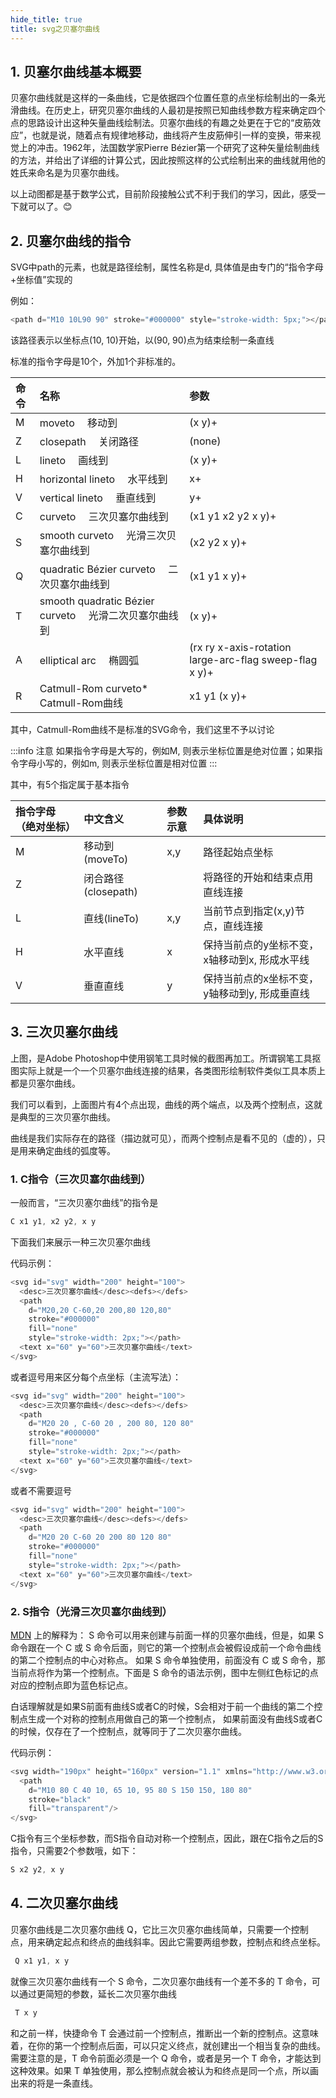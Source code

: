 ```yaml
---
hide_title: true
title: svg之贝塞尔曲线
---
```


## 1. 贝塞尔曲线基本概要

贝塞尔曲线就是这样的一条曲线，它是依据四个位置任意的点坐标绘制出的一条光滑曲线。在历史上，研究贝塞尔曲线的人最初是按照已知曲线参数方程来确定四个点的思路设计出这种矢量曲线绘制法。贝塞尔曲线的有趣之处更在于它的“皮筋效应”，也就是说，随着点有规律地移动，曲线将产生皮筋伸引一样的变换，带来视觉上的冲击。1962年，法国数学家Pierre Bézier第一个研究了这种矢量绘制曲线的方法，并给出了详细的计算公式，因此按照这样的公式绘制出来的曲线就用他的姓氏来命名是为贝塞尔曲线。

<RenderImg
  src="../../img/svg/bezier1.gif"
  text="线性贝塞尔曲线, t在[0,1]"/>
<RenderImg src="../../img/svg/bezier2.gif"
  text="二次贝塞尔曲线, t在[0,1]"/>
<RenderImg src="../../img/svg/bezier3.gif"
  text="三次贝塞尔曲线, t在[0,1]"/>
<RenderImg src="../../img/svg/bezier4.gif"
  text="四次贝塞尔曲线, t在[0,1]"/>
<RenderImg src="../../img/svg/bezier5.gif"
  text="五次贝塞尔曲线, t在[0,1]"/>

以上动图都是基于数学公式，目前阶段接触公式不利于我们的学习，因此，感受一下就可以了。😊

## 2. 贝塞尔曲线的指令

SVG中path的元素，也就是路径绘制，属性名称是d, 具体值是由专门的“指令字母+坐标值”实现的

例如：
```javascript
<path d="M10 10L90 90" stroke="#000000" style="stroke-width: 5px;"></path>
```
该路径表示以坐标点(10, 10)开始，以(90, 90)点为结束绘制一条直线


标准的指令字母是10个，外加1个非标准的。

| 命令 | 名称 | 参数 |
| :---- | :---- | :---- |
| M	| moveto  移动到	 | (x y)+ |
| Z	| closepath  关闭路径	 | (none) |
| L	| lineto  画线到	 | (x y)+ |
| H	| horizontal lineto  水平线到	 | x+ |
| V	| vertical lineto  垂直线到	 | y+ |
| C	| curveto  三次贝塞尔曲线到	 | (x1 y1 x2 y2 x y)+ |
| S	| smooth curveto  光滑三次贝塞尔曲线到	 | (x2 y2 x y)+ |
| Q	| quadratic Bézier curveto  二次贝塞尔曲线到	 | (x1 y1 x y)+ |
| T	| smooth quadratic Bézier curveto  光滑二次贝塞尔曲线到	 | (x y)+ |
| A	| elliptical arc  椭圆弧	 | (rx ry x-axis-rotation large-arc-flag sweep-flag x y)+ |
| R	| Catmull-Rom curveto*  Catmull-Rom曲线	 | x1 y1 (x y)+ |

其中，Catmull-Rom曲线不是标准的SVG命令，我们这里不予以讨论

:::info 注意
如果指令字母是大写的，例如M, 则表示坐标位置是绝对位置；如果指令字母小写的，例如m, 则表示坐标位置是相对位置
:::

其中，有5个指定属于基本指令

| 指令字母（绝对坐标）| 中文含义 | 参数示意 | 具体说明 |
|:---- | :---- |:---- | :---- |
| M	| 移动到(moveTo) |	x,y	| 路径起始点坐标 |
| Z	| 闭合路径(closepath) |	| 将路径的开始和结束点用直线连接 |
| L	| 直线(lineTo) | x,y	| 当前节点到指定(x,y)节点，直线连接 |
| H	| 水平直线 |x	| 保持当前点的y坐标不变，x轴移动到x, 形成水平线 |
| V	| 垂直直线 |y	| 保持当前点的x坐标不变，y轴移动到y, 形成垂直线 |


## 3. 三次贝塞尔曲线
<RenderImg
  width="auto"
  src="../../img/svg/bezier3-example.png"/>

上图，是Adobe Photoshop中使用钢笔工具时候的截图再加工。所谓钢笔工具抠图实际上就是一个一个贝塞尔曲线连接的结果，各类图形绘制软件类似工具本质上都是贝塞尔曲线。

我们可以看到，上面图片有4个点出现，曲线的两个端点，以及两个控制点，这就是典型的三次贝塞尔曲线。

曲线是我们实际存在的路径（描边就可见），而两个控制点是看不见的（虚的），只是用来确定曲线的弧度等。

### 1. C指令（三次贝塞尔曲线到）

一般而言，“三次贝塞尔曲线”的指令是
```javascript
C x1 y1, x2 y2, x y 
```

下面我们来展示一种三次贝塞尔曲线

<RenderBezier3/>

代码示例：
```javascript
<svg id="svg" width="200" height="100">
  <desc>三次贝塞尔曲线</desc><defs></defs>
  <path
    d="M20,20 C-60,20 200,80 120,80"
    stroke="#000000"
    fill="none"
    style="stroke-width: 2px;"></path>
  <text x="60" y="60">三次贝塞尔曲线</text>
</svg>
```

或者逗号用来区分每个点坐标（主流写法）：
```javascript
<svg id="svg" width="200" height="100">
  <desc>三次贝塞尔曲线</desc><defs></defs>
  <path
    d="M20 20 , C-60 20 , 200 80, 120 80"
    stroke="#000000"
    fill="none"
    style="stroke-width: 2px;"></path>
  <text x="60" y="60">三次贝塞尔曲线</text>
</svg>
```
或者不需要逗号
```javascript
<svg id="svg" width="200" height="100">
  <desc>三次贝塞尔曲线</desc><defs></defs>
  <path
    d="M20 20 C-60 20 200 80 120 80"
    stroke="#000000"
    fill="none"
    style="stroke-width: 2px;"></path>
  <text x="60" y="60">三次贝塞尔曲线</text>
</svg>
```

### 2. S指令（光滑三次贝塞尔曲线到）

[MDN](https://developer.mozilla.org/zh-CN/docs/Web/SVG/Tutorial/Paths) 上的解释为：
S 命令可以用来创建与前面一样的贝塞尔曲线，但是，如果 S 命令跟在一个 C 或 S 命令后面，则它的第一个控制点会被假设成前一个命令曲线的第二个控制点的中心对称点。
如果 S 命令单独使用，前面没有 C 或 S 命令，那当前点将作为第一个控制点。下面是 S 命令的语法示例，图中左侧红色标记的点对应的控制点即为蓝色标记点。

白话理解就是如果S前面有曲线S或者C的时候，S会相对于前一个曲线的第二个控制点生成一个对称的控制点用做自己的第一个控制点，
如果前面没有曲线S或者C的时候，仅存在了一个控制点，就等同于了二次贝塞尔曲线。

<RenderImg
  src="../../img/svg/bezier3-sc.png"/>

代码示例：
```javascript
<svg width="190px" height="160px" version="1.1" xmlns="http://www.w3.org/2000/svg">
  <path
    d="M10 80 C 40 10, 65 10, 95 80 S 150 150, 180 80"
    stroke="black"
    fill="transparent"/>
</svg>
```
C指令有三个坐标参数，而S指令自动对称一个控制点，因此，跟在C指令之后的S指令，只需要2个参数哦，如下：

```javascript
S x2 y2, x y
```

## 4. 二次贝塞尔曲线
<RenderImg
  src="../../img/svg/bezier2.png"/>

贝塞尔曲线是二次贝塞尔曲线 Q，它比三次贝塞尔曲线简单，只需要一个控制点，用来确定起点和终点的曲线斜率。因此它需要两组参数，控制点和终点坐标。
```javascript
 Q x1 y1, x y
```


就像三次贝塞尔曲线有一个 S 命令，二次贝塞尔曲线有一个差不多的 T 命令，可以通过更简短的参数，延长二次贝塞尔曲线
```javascript
 T x y
```
<RenderImg
  src="../../img/svg/bezier2-qt.png"/>

和之前一样，快捷命令 T 会通过前一个控制点，推断出一个新的控制点。这意味着，在你的第一个控制点后面，可以只定义终点，就创建出一个相当复杂的曲线。
需要注意的是，T 命令前面必须是一个 Q 命令，或者是另一个 T 命令，才能达到这种效果。如果 T 单独使用，那么控制点就会被认为和终点是同一个点，所以画出来的将是一条直线。

